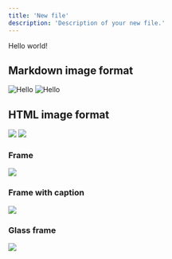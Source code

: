 ```yaml
---
title: 'New file'
description: 'Description of your new file.'
---
```


Hello world!

## Markdown image format
![Hello](/logo/dark.svg)
![Hello](/logo/light.svg)
 
## HTML image format
<img src="/logo/dark.svg" />
<img src="/logo/light.svg" />

### Frame

<Frame>
  <img src="/logo/light.svg" />
</Frame>

### Frame with caption

<Frame caption="Caption Text">
  <img src="/logo/light.svg" />
</Frame>

### Glass frame

<Frame type="glass">
  <img src="/logo/light.svg" />
</Frame>